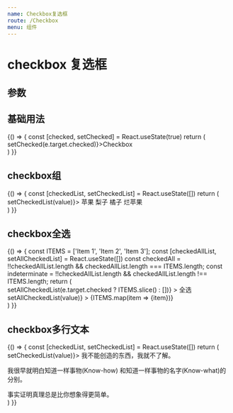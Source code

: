---
name: Checkbox复选框
route: /Checkbox
menu: 组件
---


# checkbox 复选框

## 参数
<Props of={Checkbox} />

## 基础用法
<Playground>
  {() => {
    const [checked, setChecked] = React.useState(true)
    return (
      <div>
          <Checkbox checked={checked} onChange={(e) => setChecked(e.target.checked)}>Checkbox</Checkbox>
          <Checkbox checked disabled />
          <Checkbox disabled />
      </div>
      )
  }}
</Playground>

## checkbox组
<Playground>
    {() => {
        const [checkedList, setCheckedList] = React.useState([])
        return (
        <div>
            <Checkbox.Group value={checkedList} onChange={(value)=>setCheckedList(value)}>
            <Checkbox value="Apple">苹果</Checkbox>
            <Checkbox value="Pear">梨子</Checkbox>
            <Checkbox value="Orange">橘子</Checkbox>
            <Checkbox value="OrangeDisabled" disabled>烂苹果</Checkbox>
            </Checkbox.Group>
        </div>
        )
    }}
</Playground>

## checkbox全选
<Playground>
    {() => {
        const ITEMS = ['Item 1', 'Item 2', 'Item 3'];
        const [checkedAllList, setAllCheckedList] = React.useState([])
        const checkedAll =
        !!checkedAllList.length && checkedAllList.length === ITEMS.length;
        const indeterminate =
        !!checkedAllList.length && checkedAllList.length !== ITEMS.length;
        return (
        <div>
            <Checkbox
            checked={checkedAll}
            indeterminate={indeterminate}
            onChange={(e)=>setAllCheckedList(e.target.checked ? ITEMS.slice() : [])}
            >
            全选
            </Checkbox>
            <div style={{ margin: '5px 0', height: 1, background: '#dcdee0' }}></div>
            <Checkbox.Group
            value={checkedAllList}
            onChange={(value)=>setAllCheckedList(value)}
            >
            {ITEMS.map(item =>  <Checkbox key={item} value={item}>{item}</Checkbox>)}
            </Checkbox.Group>
        </div>
        )
    }}
</Playground>

## checkbox多行文本
<Playground>
  {() => {
      const [checkedList, setCheckedList] = React.useState([])
      return (
        <div className="checkbox-muti-line">
          <Checkbox.Group value={checkedList} onChange={(value)=>setCheckedList(value)}>
            <Checkbox value="Apple">
              我不能创造的东西，我就不了解。
              <p>我很早就明白知道一样事物(Know-how) 和知道一样事物的名字(Know-what)的分别。</p>
            </Checkbox>
            <div style={{ color: '#969799', marginTop: 8 }}>事实证明真理总是比你想象得更简单。</div>
          </Checkbox.Group>
        </div>
    )
  }}
</Playground>

